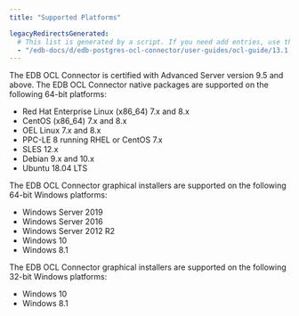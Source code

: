 ```yaml
---
title: "Supported Platforms"

legacyRedirectsGenerated:
  # This list is generated by a script. If you need add entries, use the `legacyRedirects` key.
  - "/edb-docs/d/edb-postgres-ocl-connector/user-guides/ocl-guide/13.1.4.2/supported_platforms.html"
---
```


<div id="supported_platforms" class="registered_link"></div>

The EDB OCL Connector is certified with Advanced Server version 9.5 and above. The EDB OCL Connector native packages are supported on the following 64-bit platforms:

-   Red Hat Enterprise Linux (x86_64) 7.x and 8.x
-   CentOS (x86_64) 7.x and 8.x
-   OEL Linux 7.x and 8.x
-   PPC-LE 8 running RHEL or CentOS 7.x
-   SLES 12.x
-   Debian 9.x and 10.x
-   Ubuntu 18.04 LTS

The EDB OCL Connector graphical installers are supported on the following 64-bit Windows platforms:

-   Windows Server 2019
-   Windows Server 2016
-   Windows Server 2012 R2
-   Windows 10
-   Windows 8.1

The EDB OCL Connector graphical installers are supported on the following 32-bit Windows platforms:

-   Windows 10
-   Windows 8.1
